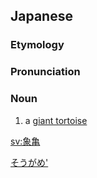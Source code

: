 ==Japanese==
{{wikipedia|lang=ja|ゾウガメ}}
{{ja-kanjitab|ぞう|かめ|r=y|k2=がめ|yomi=j}}

===Etymology===
{{compound|lang=ja|象|亀|tr1=zō|t1=[[elephant]]|tr2=kame|t2=[[turtle]]|sort=そうがめ'}}

===Pronunciation===
{{ja-pron|acc=h|y=j|ぞうがめ}}

===Noun===
{{ja-noun|ぞうがめ|ゾウガメ|hhira=ざうがめ}}

# a [[giant tortoise]]

[[Category:ja:Turtles|そうがめ']]

[[sv:象亀]]